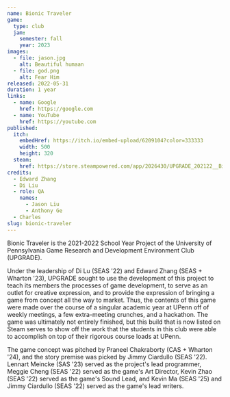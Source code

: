 ```yaml
---
name: Bionic Traveler
game:
  type: club
  jam:
    semester: fall
    year: 2023
images:
  - file: jason.jpg
    alt: Beautiful humaan
  - file: god.png
    alt: Fear Him
released: 2022-05-31
duration: 1 year
links:
  - name: Google
    href: https://google.com
  - name: YouTube
    href: https://youtube.com
published:
  itch:
    embedHref: https://itch.io/embed-upload/6209104?color=333333
    width: 500
    height: 320
  steam:
    href: https://store.steampowered.com/app/2026430/UPGRADE_202122__Bionic_Traveler/
credits:
  - Edward Zhang
  - Di Liu
  - role: QA
    names:
      - Jason Liu
      - Anthony Ge
  - Charles
slug: bionic-traveler
---
```


Bionic Traveler is the 2021-2022 School Year Project of the University of Pennsylvania Game Research and Development Environment Club (UPGRADE).

Under the leadership of Di Lu (SEAS '22) and Edward Zhang (SEAS + Wharton '23), UPGRADE sought to use the development of this project to teach its members the processes of game development, to serve as an outlet for creative expression, and to provide the expression of bringing a game from concept all the way to market. Thus, the contents of this game were made over the course of a singular academic year at UPenn off of weekly meetings, a few extra-meeting crunches, and a hackathon. The game was ultimately not entirely finished, but this build that is now listed on Steam serves to show off the work that the students in this club were able to accomplish on top of their rigorous course loads at UPenn.

The game concept was pitched by Praneel Chakraborty (CAS + Wharton '24), and the story premise was picked by Jimmy Ciardullo (SEAS '22). Lennart Meincke (SAS '23) served as the project's lead programmer, Meggie Cheng (SEAS '22) served as the game's Art Director, Kevin Zhao (SEAS '22) served as the game's Sound Lead, and Kevin Ma (SEAS '25) and Jimmy Ciardullo (SEAS '22) served as the game's lead writers.
